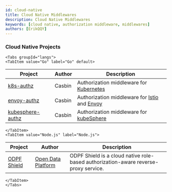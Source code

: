 ```yaml
---
id: cloud-native
title: Cloud Native Middlewares
description: Cloud Native Middlewares
keywords: [cloud native, authorization middleware, middlewares]
authors: [ErikQQY]
---
```


### Cloud Native Projects

```mdx-code-block
<Tabs groupId="langs">
<TabItem value="Go" label="Go" default>
```

Project | Author | Description
---- | ---- | ----
[k8s-authz](https://github.com/casbin/k8s-authz) | Casbin | Authorization middleware for [Kubernetes](https://kubernetes.io/)
[envoy-authz](https://github.com/casbin/envoy-authz) | Casbin | Authorization middleware for [Istio](https://istio.io/) and [Envoy](https://envoyproxy.io/)
[kubesphere-authz](https://github.com/casbin/kubesphere-authz) | Casbin | Authorization middleware for [kubeSphere](https://kubesphere.io/)

```mdx-code-block
</TabItem>
<TabItem value="Node.js" label="Node.js">
```

Project | Author | Description
---- | ---- | ----
[ODPF Shield](https://github.com/odpf/shield) | [Open Data Platform](https://github.com/odpf) | ODPF Shield is a cloud native role-based authorization-aware reverse-proxy service.

```mdx-code-block
</TabItem>
</Tabs>
```
